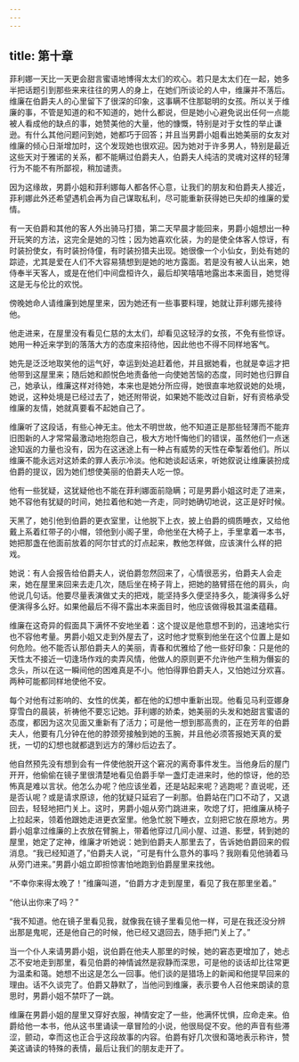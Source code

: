 ```yaml
---
---
---
```

title: 第十章
---




菲利娜一天比一天更会甜言蜜语地博得太太们的欢心。若只是太太们在一起，她多半把话题引到那些来来往往的男人的身上，在她们所谈论的人中，维廉并不落后。维廉在伯爵夫人的心里留下了很深的印象，这事瞒不住那聪明的女孩。所以关于维廉的事，不管是知道的和不知道的，她什么都说，但是她小心避免说出任何一点能被人看成他的缺点的事，她赞美他的大量，他的慷慨，特别是对于女性的举止谦逊。有什么其他问题问到她，她都巧于回答；并且当男爵小姐看出她美丽的女友对维廉的倾心日渐增加时，这个发现她也很欢迎。因为她对于许多男人，特别是最近这些天对于雅诺的关系，都不能瞒过伯爵夫人，伯爵夫人纯洁的灵魂对这样的轻薄行为不能不有所鄙视，稍加谴责。

因为这缘故，男爵小姐和菲利娜每人都各怀心意，让我们的朋友和伯爵夫人接近，菲利娜此外还希望遇机会再为自己谋取私利，尽可能重新获得她已失却的维廉的爱情。

有一天伯爵和其他的客人外出骑马打猎，第二天早晨才能回来，男爵小姐想出一种开玩笑的方法，这完全是她的习性；因为她喜欢化装，为的是使全体客人惊讶，有时装扮使女，有时装扮侍僮，有时装扮猎夫出现。她很像一个小仙女，到处有她的踪迹，尤其是爱在人们不大容易猜想到是她的地方露面。若是没有被人认出来，她侍奉半天客人，或是在他们中间盘桓许久，最后却笑嘻嘻地露出本来面目，她觉得这是无与伦比的欢悦。

傍晚她命人请维廉到她屋里来，因为她还有一些事要料理，她就让菲利娜先接待他。

他走进来，在屋里没有看见仁慈的太太们，却看见这轻浮的女孩，不免有些惊讶。她用一种近来学到的落落大方的态度来招待他，因此他也不得不同样地客气。

她先是泛泛地取笑他的运气好，幸运到处追赶着他，并且据她看，也就是幸运才把他带到这屋里来；随后她和颜悦色地责备他一向使她苦恼的态度，同时她也归罪自己，她承认，维廉这样对待她，本来也是她分所应得，她很直率地叙说她的处境，她说，这种处境是已经过去了，她还附带说，如果她不能改过自新，好有资格承受维廉的友情，她就真要看不起她自己了。

维廉听了这段话，有些心神无主。他太不明世故，他不知道正是那些轻薄而不能弃旧图新的人才常常最激动地抱怨自己，极大方地忏悔他们的错误，虽然他们一点迷途知返的力量也没有，因为在这迷途上有一种占有威势的天性在牵掣着他们。所以维廉不能永远对这娇柔的罪人表示冷淡。他和她谈起话来，听她叙说让维廉装扮成伯爵的提议，因为她们想使美丽的伯爵夫人吃一惊。

他有一些犹疑，这犹疑他也不能在菲利娜面前隐瞒；可是男爵小姐这时走了进来，她不容他有犹疑的时间，她拉着他和她一齐走，同时她确切地说，这正是好时候。

天黑了，她引他到伯爵的更衣室里，让他脱下上衣，披上伯爵的绸质睡衣，又给他戴上系着红带子的小帽，领他到小阁子里，命他坐在大椅子上，手里拿着一本书，她把那盏在他面前放着的阿尔甘式的灯点起来，教他怎样做，应该演什么样的把戏。

她说：有人会报告给伯爵夫人，说伯爵忽然回来了，心情很恶劣，伯爵夫人会走来，她在屋里来回来去走几次，随后坐在椅子背上，把她的胳臂搭在他的肩头，向他说几句话。他要尽量表演做丈夫的把戏，能坚持多久便坚持多久，能演得多么好便演得多么好。如果他最后不得不露出本来面目时，他应该做得极其温柔蕴藉。

维廉在这奇异的假面具下满怀不安地坐着：这个提议是他意想不到的，迅速地实行也不容他考量。男爵小姐又走到外屋去了，这时他才觉察到他坐在这个位置上是如何危险。他不能否认那伯爵夫人的美丽，青春和优雅给了他一些好印象：只是他的天性太不接近一切逢场作戏的卖弄风情，他做人的原则更不允许他产生稍为僭妄的念头，所以在这一瞬间他的困难真是不小。他怕得罪伯爵夫人，又怕她过分欢喜。两种可能都同样地使他不安。

每个对他有过影响的、女性的优美，都在他的幻想中重新出现。他看见马利亚娜身穿雪白的晨装，祈祷他不要忘记她。菲利娜的娇柔，她美丽的头发和她甜言蜜语的态度，都因为这次见面又重新有了活力；可是他一想到那高贵的，正在芳年的伯爵夫人，他要有几分钟在他的脖颈旁接触到她的玉腕，并且他必须答报她天真的爱抚，一切的幻想也就都退到远方的薄纱后边去了。

他自然预先没有想到会有一件使他脱开这个窘况的离奇事件发生。当他身后的屋门开开，他偷偷在镜子里很清楚地看见伯爵手举一盏灯走进来时，他的惊讶，他的恐怖真是难以言状。他怎么办呢？他应该坐着，还是站起来呢？逃跑呢？直说呢，还是否认呢？或是请求原谅，他的犹疑只延宕了一刹那。伯爵站在门口不动了，又退回去，轻轻地把门关上。这时，男爵小姐从旁门跳进来，吹熄了灯，把维廉从椅子上拉起来，领着他跟她走进更衣室里。他急忙脱下睡衣，立刻把它放在原地方。男爵小姐拿过维廉的上衣放在臂腕上，带着他穿过几间小屋、过道、影壁，转到她的屋里，她定了定神，维廉才听她说：她到伯爵夫人那里去了，告诉她伯爵回来的假消息。“我已经知道了，”伯爵夫人说，“可是有什么意外的事吗？我刚看见他骑着马从旁门进来。”男爵小姐立即担惊害怕地跑到伯爵屋里来找他。

“不幸你来得太晚了！”维廉叫道，“伯爵方才走到屋里，看见了我在那里坐着。”

“他认出你来了吗？”

“我不知道。他在镜子里看见我，就像我在镜子里看见他一样，可是在我还没分辨出那是鬼呢，还是他自己的时候，他已经又退回去，随手把门关上了。”

当一个仆人来请男爵小姐，说伯爵在他夫人那里的时候，她的窘态更增加了，她忐忑不安地走到那里，看见伯爵的神情诚然是寂静而深思，可是他的谈话却比往常更为温柔和蔼。她想不出这是怎么一回事。他们谈的是猎场上的新闻和他提早回来的理由。话不久谈完了。伯爵又静默了，当他问到维廉，表示要令人召他来朗读的意思时，男爵小姐不禁吓了一跳。

维廉在男爵小姐的屋里又穿好衣服，神情安定了一些，他满怀忧惧，应命走来。伯爵给他一本书，他从这书里诵读一章冒险的小说，他很局促不安。他的声音有些滞涩，颤动，幸而这也正合乎这段故事的内容。伯爵有好几次很和蔼地表示称许，赞美这诵读的特殊的表情，最后让我们的朋友走开了。